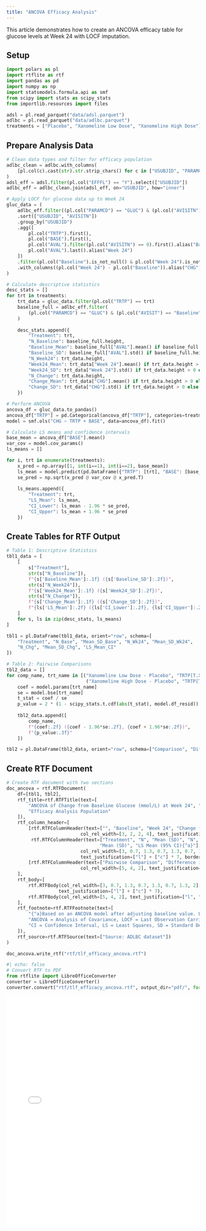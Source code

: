 ```yaml
---
title: "ANCOVA Efficacy Analysis"
---
```


This article demonstrates how to create an ANCOVA efficacy table for glucose levels at Week 24 with LOCF imputation.

## Setup

```python
import polars as pl
import rtflite as rtf
import pandas as pd
import numpy as np
import statsmodels.formula.api as smf
from scipy import stats as scipy_stats
from importlib.resources import files

adsl = pl.read_parquet("data/adsl.parquet")
adlbc = pl.read_parquet("data/adlbc.parquet")
treatments = ["Placebo", "Xanomeline Low Dose", "Xanomeline High Dose"]
```

## Prepare Analysis Data

```python
# Clean data types and filter for efficacy population
adlbc_clean = adlbc.with_columns(
    [pl.col(c).cast(str).str.strip_chars() for c in ["USUBJID", "PARAMCD", "AVISIT", "TRTP"]]
)
adsl_eff = adsl.filter(pl.col("EFFFL") == "Y").select(["USUBJID"])
adlbc_eff = adlbc_clean.join(adsl_eff, on="USUBJID", how="inner")

# Apply LOCF for glucose data up to Week 24
gluc_data = (
    adlbc_eff.filter((pl.col("PARAMCD") == "GLUC") & (pl.col("AVISITN") <= 24))
    .sort(["USUBJID", "AVISITN"])
    .group_by("USUBJID")
    .agg([
        pl.col("TRTP").first(),
        pl.col("BASE").first(),
        pl.col("AVAL").filter(pl.col("AVISITN") == 0).first().alias("Baseline"),
        pl.col("AVAL").last().alias("Week 24")
    ])
    .filter(pl.col("Baseline").is_not_null() & pl.col("Week 24").is_not_null())
    .with_columns((pl.col("Week 24") - pl.col("Baseline")).alias("CHG"))
)

# Calculate descriptive statistics
desc_stats = []
for trt in treatments:
    trt_data = gluc_data.filter(pl.col("TRTP") == trt)
    baseline_full = adlbc_eff.filter(
        (pl.col("PARAMCD") == "GLUC") & (pl.col("AVISIT") == "Baseline") & (pl.col("TRTP") == trt)
    )
    
    desc_stats.append({
        "Treatment": trt,
        "N_Baseline": baseline_full.height,
        "Baseline_Mean": baseline_full["AVAL"].mean() if baseline_full.height > 0 else np.nan,
        "Baseline_SD": baseline_full["AVAL"].std() if baseline_full.height > 0 else np.nan,
        "N_Week24": trt_data.height,
        "Week24_Mean": trt_data["Week 24"].mean() if trt_data.height > 0 else np.nan,
        "Week24_SD": trt_data["Week 24"].std() if trt_data.height > 0 else np.nan,
        "N_Change": trt_data.height,
        "Change_Mean": trt_data["CHG"].mean() if trt_data.height > 0 else np.nan,
        "Change_SD": trt_data["CHG"].std() if trt_data.height > 0 else np.nan
    })

# Perform ANCOVA
ancova_df = gluc_data.to_pandas()
ancova_df["TRTP"] = pd.Categorical(ancova_df["TRTP"], categories=treatments)
model = smf.ols("CHG ~ TRTP + BASE", data=ancova_df).fit()

# Calculate LS means and confidence intervals
base_mean = ancova_df["BASE"].mean()
var_cov = model.cov_params()
ls_means = []

for i, trt in enumerate(treatments):
    x_pred = np.array([1, int(i==1), int(i==2), base_mean])
    ls_mean = model.predict(pd.DataFrame({"TRTP": [trt], "BASE": [base_mean]}))[0]
    se_pred = np.sqrt(x_pred @ var_cov @ x_pred.T)
    
    ls_means.append({
        "Treatment": trt,
        "LS_Mean": ls_mean,
        "CI_Lower": ls_mean - 1.96 * se_pred,
        "CI_Upper": ls_mean + 1.96 * se_pred
    })
```

## Create Tables for RTF Output

```python
# Table 1: Descriptive Statistics
tbl1_data = [
    [
        s["Treatment"],
        str(s["N_Baseline"]),
        f"{s['Baseline_Mean']:.1f} ({s['Baseline_SD']:.2f})",
        str(s["N_Week24"]),
        f"{s['Week24_Mean']:.1f} ({s['Week24_SD']:.2f})",
        str(s["N_Change"]),
        f"{s['Change_Mean']:.1f} ({s['Change_SD']:.2f})",
        f"{ls['LS_Mean']:.2f} ({ls['CI_Lower']:.2f}, {ls['CI_Upper']:.2f})"
    ]
    for s, ls in zip(desc_stats, ls_means)
]

tbl1 = pl.DataFrame(tbl1_data, orient="row", schema=[
    "Treatment", "N_Base", "Mean_SD_Base", "N_Wk24", "Mean_SD_Wk24", 
    "N_Chg", "Mean_SD_Chg", "LS_Mean_CI"
])

# Table 2: Pairwise Comparisons
tbl2_data = []
for comp_name, trt_name in [("Xanomeline Low Dose - Placebo", "TRTP[T.Xanomeline Low Dose]"),
                             ("Xanomeline High Dose - Placebo", "TRTP[T.Xanomeline High Dose]")] :
    coef = model.params[trt_name]
    se = model.bse[trt_name]
    t_stat = coef / se
    p_value = 2 * (1 - scipy_stats.t.cdf(abs(t_stat), model.df_resid))
    
    tbl2_data.append([
        comp_name,
        f"{coef:.2f} ({coef - 1.96*se:.2f}, {coef + 1.96*se:.2f})",
        f"{p_value:.3f}"
    ])

tbl2 = pl.DataFrame(tbl2_data, orient="row", schema=["Comparison", "Diff_CI", "P_Value"])
```

## Create RTF Document

```python
# Create RTF document with two sections
doc_ancova = rtf.RTFDocument(
    df=[tbl1, tbl2],
    rtf_title=rtf.RTFTitle(text=[
        "ANCOVA of Change from Baseline Glucose (mmol/L) at Week 24", "LOCF", 
        "Efficacy Analysis Population"
    ]),
    rtf_column_header=[
        [rtf.RTFColumnHeader(text=["", "Baseline", "Week 24", "Change from Baseline"],
                           col_rel_width=[3, 2, 2, 4], text_justification=["l", "c", "c", "c"]),
         rtf.RTFColumnHeader(text=["Treatment", "N", "Mean (SD)", "N", "Mean (SD)", "N", 
                                  "Mean (SD)", "LS Mean (95% CI){^a}"],
                           col_rel_width=[3, 0.7, 1.3, 0.7, 1.3, 0.7, 1.3, 2],
                           text_justification=["l"] + ["c"] * 7, border_bottom="single")],
        [rtf.RTFColumnHeader(text=["Pairwise Comparison", "Difference in LS Mean (95% CI){^a}", "p-Value"],
                           col_rel_width=[5, 4, 2], text_justification=["l", "c", "c"])]
    ],
    rtf_body=[
        rtf.RTFBody(col_rel_width=[3, 0.7, 1.3, 0.7, 1.3, 0.7, 1.3, 2], 
                   text_justification=["l"] + ["c"] * 7),
        rtf.RTFBody(col_rel_width=[5, 4, 2], text_justification=["l", "c", "c"])
    ],
    rtf_footnote=rtf.RTFFootnote(text=[
        "{^a}Based on an ANCOVA model after adjusting baseline value. LOCF approach is used to impute missing values.",
        "ANCOVA = Analysis of Covariance, LOCF = Last Observation Carried Forward",
        "CI = Confidence Interval, LS = Least Squares, SD = Standard Deviation"
    ]),
    rtf_source=rtf.RTFSource(text=["Source: ADLBC dataset"])
)

doc_ancova.write_rtf("rtf/tlf_efficacy_ancova.rtf")
```

```python
#| echo: false
# Convert RTF to PDF
from rtflite import LibreOfficeConverter
converter = LibreOfficeConverter()
converter.convert("rtf/tlf_efficacy_ancova.rtf", output_dir="pdf/", format="pdf", overwrite=True)
```

<embed src="pdf/tlf_efficacy_ancova.pdf" style="width:100%; height:600px" type="application/pdf">